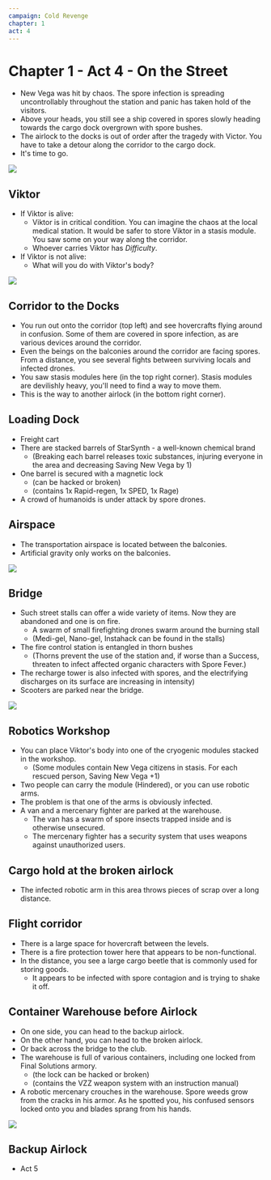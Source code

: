 ```yaml
---
campaign: Cold Revenge
chapter: 1
act: 4
---
```


<Player url="https://youtu.be/1gNjZSWP4Cw?t=46" controls height={100} />

# Chapter 1 - Act 4 - On the Street

-   New Vega was hit by chaos. The spore infection is spreading uncontrollably throughout the station and panic has taken hold of the visitors.
-   Above your heads, you still see a ship covered in spores slowly heading towards the cargo dock overgrown with spore bushes.
-   The airlock to the docks is out of order after the tragedy with Victor. You have to take a detour along the corridor to the cargo dock.
-   It's time to go.

![](/LP/ScrattCZ_sci-fi_engineer_in_engineers_uniform_with_a_beard_and__d280e504-42d6-4a48-8fd0-6d5919feea53.png)

## Viktor

-   If Viktor is alive:
    -   Viktor is in critical condition. You can imagine the chaos at the local medical station. It would be safer to store Viktor in a stasis module. You saw some on your way along the corridor.
    -   Whoever carries Viktor has _Difficulty_.
-   If Viktor is not alive:
    -   What will you do with Viktor's body?

![](/LP/maps/New_Vega_Freeway.jpg)

## Corridor to the Docks

-   You run out onto the corridor (top left) and see hovercrafts flying around in confusion. Some of them are covered in spore infection, as are various devices around the corridor.
-   Even the beings on the balconies around the corridor are facing spores. From a distance, you see several fights between surviving locals and infected drones.
-   You saw stasis modules here (in the top right corner). Stasis modules are devilishly heavy, you'll need to find a way to move them.
-   This is the way to another airlock (in the bottom right corner).

<List>
    <Clock
        className="not-prose drop-shadow-md print:drop-shadow-none"
        size="Bridge"
        title="Viktor in critical condition"
        current={0}
        total={6}
        threat="Viktor succumbs to his injuries"
        reward="Viktor is stabilized"
    />
    <Clock
        className="not-prose drop-shadow-md print:drop-shadow-none"
        size="Bridge"
        title="Saving New Vega"
        current={2}
        total={6}
        threat="New Vega is consumed by spores"
        reward="Title: Heroes of New Vega"
    />
</List>

## Loading Dock

-   Freight cart
-   There are stacked barrels of StarSynth - a well-known chemical brand
    -   (Breaking each barrel releases toxic substances, injuring everyone in the area and decreasing Saving New Vega by 1)
-   One barrel is secured with a magnetic lock
    -   (can be hacked or broken)
    -   (contains 1x Rapid-regen, 1x SPED, 1x Rage)
-   A crowd of humanoids is under attack by spore drones.

<List>
    <Actor
        name="Spore Sirens"
        size="Bridge"
        className="not-prose drop-shadow-md print:drop-shadow-none"
        imageUri="/LP/ScrattCZ_several_screaming_slender_6_feet_tall_feminine-looking_70707d8f-a4ff-474f-974a-608f4d82b3c9.png"
        occupation="Infected inhabitants of the water world"
        notes="Action: Nerve-racking scream - Zone: +1&nbsp;Distress, Bite - Injury"
        toughness={6}
        reward="Medigel, Saving New Vega +1"
    />
    <Asset
        title="Rapid-regen"
        icon="/LP/icons/syringe-2.png"
        effect="Instantly heals all organic injuries. Tissue may mutate (+1&nbsp;Doom)"
        className="drop-shadow-md print:drop-shadow-none"
    />
    <Asset
        title="SPED"
        icon="/LP/icons/nose-spray.png"
        effect="+1&nbsp;movement, multiplies landing distance by 3&nbsp;rounds"
        className="drop-shadow-md print:drop-shadow-none"
    />
    <Asset
        title="Rage"
        icon="/LP/icons/syringe.png"
        effect="+1&nbsp;effect on strength actions and close-range attacks for 3&nbsp;rounds"
        className="drop-shadow-md print:drop-shadow-none"
    />
    <Asset
        title="Medigel"
        icon="/LP/icons/injection.png"
        effect="-1&nbsp;organic Injury"
        className="drop-shadow-md print:drop-shadow-none"
    />
</List>

## Airspace

-   The transportation airspace is located between the balconies.
-   Artificial gravity only works on the balconies.

![](/LP/ScrattCZ_huge_flying_alien_with_electric_tentacles_and_weeds_gr_3507de64-ba9e-4db4-a383-a7d4e892dd34.png)

## Bridge

-   Such street stalls can offer a wide variety of items. Now they are abandoned and one is on fire.
    -   A swarm of small firefighting drones swarm around the burning stall
    -   (Medi-gel, Nano-gel, Instahack can be found in the stalls)
-   The fire control station is entangled in thorn bushes
    -   (Thorns prevent the use of the station and, if worse than a Success, threaten to infect affected organic characters with Spore Fever.)
-   The recharge tower is also infected with spores, and the electrifying discharges on its surface are increasing in intensity)
-   Scooters are parked near the bridge.

<List>
    <Effect
        icon="thermometerHot"
        title="Spore Fever"
        effect="+1&nbsp;Heat each round until cured"
        className="drop-shadow-md print:drop-shadow-none"
    />
    <Actor
        name="Infected Recharge Tower"
        size="Bridge"
        className="not-prose drop-shadow-md print:drop-shadow-none"
        imageUri="/LP/sci-fi_electric_tesla_tower_spiky_cannon_charging_with_lightning_in_the_middle_of_space_station_corridor.jpg"
        toughness={6}
        threat="Once every 3&nbsp;rounds, it sends an electrical discharge up to 2&nbsp;zones away, injuring Androids for 2x&nbsp;Injury and organics for 2x&nbsp;Distress in the entire zone; A hit for 1 round disables vehicles; Resistant to conventional weapons"
        reward="2x Overclocking Battery, Saving New Vega&nbsp;+1"
    />
    <Actor
        name="Firefighting Drones"
        size="Bridge"
        className="not-prose drop-shadow-md print:drop-shadow-none"
        imageUri="/LP/several_small_bulky_sci-fi_firefighting_drones_spraying_water_on_a_burning_cyberpunk_street_stall.jpg"
        notes="Action: -1&nbsp;Heat to everyone in the zone where the fire is burning; Destruction: -1&nbsp;Saving New Vega"
    />
    <Asset
        title="Overclocking Battery"
        icon="/LP/icons/battery.png"
        effect="Once, +2&nbsp;effect on action for Androids"
        className="drop-shadow-md print:drop-shadow-none"
    />
    <Asset
        title="Medigel"
        icon="/LP/icons/injection.png"
        effect="-1&nbsp;organic Injury"
        className="drop-shadow-md print:drop-shadow-none"
    />
    <Asset
        title="Nano-gel"
        icon="/LP/icons/tube.png"
        effect="-1&nbsp;mechanical Injury"
        className="drop-shadow-md print:drop-shadow-none"
    />
    <Asset
        title="Instahack"
        icon="/LP/icons/gadget.png"
        effect="Temporary control of a device for 1 round"
        className="drop-shadow-md print:drop-shadow-none"
    />
</List>

![](/LP/ScrattCZ_long_sci-fi_box_with_a_male_bearded_engineers_body_lyi_d48bea17-95bf-4c62-9f86-d8262d20c340.png)

## Robotics Workshop

-   You can place Viktor's body into one of the cryogenic modules stacked in the workshop.
    -   (Some modules contain New Vega citizens in stasis. For each rescued person, Saving New Vega&nbsp;+1)
-   Two people can carry the module (Hindered), or you can use robotic arms.
-   The problem is that one of the arms is obviously infected.
-   A van and a mercenary fighter are parked at the warehouse.
    -   The van has a swarm of spore insects trapped inside and is otherwise unsecured.
    -   The mercenary fighter has a security system that uses weapons against unauthorized users.

<List>
    <Actor
        name="Infected Robotic Arm"
        size="Bridge"
        className="not-prose drop-shadow-md print:drop-shadow-none"
        imageUri="/LP/ScrattCZ_sci-fi_industrial_floor-mounted_robotic_arm_with_clamp_59d24f3a-44d0-4133-8141-09fc23307af6.png"
        toughness={6}
        reward="Robotic Prosthesis"
        threat="Grab - Stuck / Complication, Crush - 2x&nbsp;Injury"
    />
    <Actor
        name="Spore Swarm"
        size="Bridge"
        className="not-prose drop-shadow-md print:drop-shadow-none"
        imageUri="/LP/alien-swarm.jpg"
        notes="Infected with spores +1x&nbsp;Doom; Immune to shooting and melee attacks. Weak to fire and area attacks."
    />
</List>

## Cargo hold at the broken airlock

-   The infected robotic arm in this area throws pieces of scrap over a long distance.

<List>
    <Actor
        name="Infected Robotic Arm"
        size="Bridge"
        className="not-prose drop-shadow-md print:drop-shadow-none"
        imageUri="/LP/ScrattCZ_sci-fi_industrial_floor-mounted_robotic_arm_with_clamp_59d24f3a-44d0-4133-8141-09fc23307af6.png"
        threat="Throwing Scrap - 2x&nbsp;Injury up to 2&nbsp;zones away, Throwing Away - 1x&nbsp;Distress and throwing up to 2&nbsp;zones away"
        toughness={6}
        reward="Targeting Eye Implant"
    />
    <Asset
        title="Targeting Eye Implant"
        effect="+1&nbsp;Effect on shooting actions. +1&nbsp;Destruction."
        icon="/LP/targeting-implant.png"
        className="drop-shadow-md print:drop-shadow-none"
    />
</List>

## Flight corridor

-   There is a large space for hovercraft between the levels.
-   There is a fire protection tower here that appears to be non-functional.
-   In the distance, you see a large cargo beetle that is commonly used for storing goods.
    -   It appears to be infected with spore contagion and is trying to shake it off.

<List>
    <Actor
        name="Confused Cargo Beetle"
        size="Bridge"
        className="not-prose drop-shadow-md print:drop-shadow-none"
        imageUri="/LP/ScrattCZ_huge_flying_alien_with_electric_tentacles_and_weeds_gr_3507de64-ba9e-4db4-a383-a7d4e892dd34.png"
        notes="Action: When injured: Scream - +1&nbsp;Distress in the given and adjacent zones; Impact - movement +1 Injury to everyone in the zone; Wing Gust - move everything in the zone away from the beetle"
    />
</List>

## Container Warehouse before Airlock

-   On one side, you can head to the backup airlock.
-   On the other hand, you can head to the broken airlock.
-   Or back across the bridge to the club.
-   The warehouse is full of various containers, including one locked from Final Solutions armory.
    -   (the lock can be hacked or broken)
    -   (contains the VZZ weapon system with an instruction manual)
-   A robotic mercenary crouches in the warehouse. Spore weeds grow from the cracks in his armor. As he spotted you, his confused sensors locked onto you and blades sprang from his hands.

<List>
    <Actor
        name="Infected Robo-Mercenary"
        size="Bridge"
        className="not-prose drop-shadow-md print:drop-shadow-none"
        imageUri="/LP/ScrattCZ_futuristic_killer_military_robot_with_leaves_flowers_a_eb1a5d76-ca30-4811-a6d8-6fa94a15d1af.png"
        imagePosition="center 30%"
        toughness={8}
        reward="1x Overclocking Battery, 1x Flamethrower Arm"
        threat="New Vega&nbsp;Destruction +1"
        notes="Action: Flamethrower - 1x&nbsp;Injury, +1&nbsp;Heat, Zone on fire (+1&nbsp;Heat to everyone in the zone at the beginning of the turn), Blade Fury 2x&nbsp;Injury. Resistant to shooting and melee attacks (-1&nbsp;Effect)."
    />
    <Asset
        icon="/LP/icons/flamethrower-arm.jpg"
        title="Flamethrower Arm"
        effect="1x&nbsp;Injury, +1&nbsp;Heat to all in the zone. +1&nbsp;Destruction when installed (+1&nbsp;Heat when used, +2&nbsp;Injury when uninstalled)"
        imagePosition
        className="drop-shadow-md print:drop-shadow-none"
    />
    <Asset
        title="Overclocking Battery"
        icon="/LP/icons/battery.png"
        effect="Once +2&nbsp;effect on action for Androids"
        className="drop-shadow-md print:drop-shadow-none"
    />
    <Asset
        title="BFG"
        icon="/LP/icons/bfg.png"
        effect="Huge weapon: 1 round absorbs all heat from the zone, in the next round brings destruction."
        className="drop-shadow-md print:drop-shadow-none"
    />
</List>

![](/LP/ScrattCZ_sci-fi_mercenaries_and_civilians_evacuating_a_casino_s_d0e45988-8940-4d77-b448-d0dcc36de800.png)

## Backup Airlock

-   Act 5
